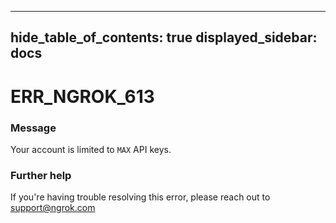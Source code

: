 

---
hide_table_of_contents: true
displayed_sidebar: docs
---


# ERR_NGROK_613

### Message
Your account is limited to `MAX` API keys.

<ErrorDetails error="err_ngrok_613" />



### Further help
If you're having trouble resolving this error, please reach out to [support@ngrok.com](mailto:support@ngrok.com?subject=Help%20with%20ERR_NGROK_613)

